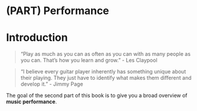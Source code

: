 # (PART) Performance {-}

# Introduction {#performance-intro}

>"Play as much as you can as often as you can with as many people as you can. That's how you learn and grow." - Les Claypool

>"I believe every guitar player inherently has something unique about their playing. They just have to identify what makes them different and develop it." - Jimmy Page

The goal of the second part of this book is to give you a broad overview of **music performance**.